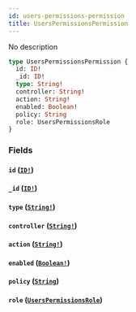 ```yaml
---
id: users-permissions-permission
title: UsersPermissionsPermission
---
```


No description

```graphql
type UsersPermissionsPermission {
  id: ID!
  _id: ID!
  type: String!
  controller: String!
  action: String!
  enabled: Boolean!
  policy: String
  role: UsersPermissionsRole
}
```

### Fields

#### `id` ([`ID!`](/v1/scalars/id))

#### `_id` ([`ID!`](/v1/scalars/id))

#### `type` ([`String!`](/v1/scalars/string))

#### `controller` ([`String!`](/v1/scalars/string))

#### `action` ([`String!`](/v1/scalars/string))

#### `enabled` ([`Boolean!`](/v1/scalars/boolean))

#### `policy` ([`String`](/v1/scalars/string))

#### `role` ([`UsersPermissionsRole`](/v1/objects/users-permissions-role))
